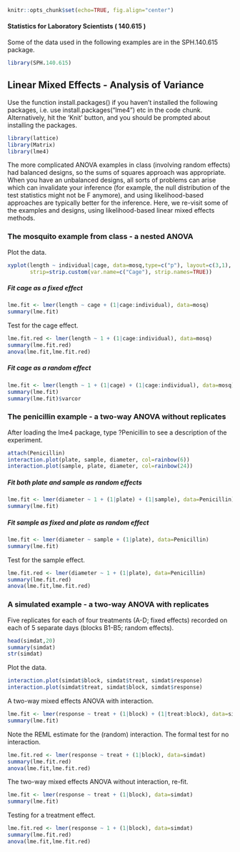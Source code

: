 ```r
knitr::opts_chunk$set(echo=TRUE, fig.align="center")
```

#### Statistics for Laboratory Scientists ( 140.615 )

Some of the data used in the following examples are in the SPH.140.615 package.

```r
library(SPH.140.615)
```

## Linear Mixed Effects - Analysis of Variance 

Use the function install.packages() if you haven't installed the following packages, i.e. use install.packages("lme4") etc in the code chunk. Alternatively, hit the 'Knit' button, and you should be prompted about installing the packages.

```r
library(lattice)
library(Matrix)
library(lme4)
```

The more complicated ANOVA examples in class (involving random effects) had balanced designs, so the sums of squares approach was appropriate. When you have an unbalanced designs, all sorts of problems can arise which can invalidate your inference (for example, the null distribution of the test statistics might not be F anymore), and using likelihood-based approaches are typically better for the inference. Here, we re-visit some of the examples and designs, using likelihood-based linear mixed effects methods. 

### The mosquito example from class - a nested ANOVA

Plot the data.

```r
xyplot(length ~ individual|cage, data=mosq,type=c("p"), layout=c(3,1), xlab="mosquito",
       strip=strip.custom(var.name=c("Cage"), strip.names=TRUE))
```

##### Fit cage as a fixed effect

```r
lme.fit <- lmer(length ~ cage + (1|cage:individual), data=mosq)
summary(lme.fit)
```

Test for the cage effect.

```r
lme.fit.red <- lmer(length ~ 1 + (1|cage:individual), data=mosq)
summary(lme.fit.red)
anova(lme.fit,lme.fit.red)
```

##### Fit cage as a random effect

```r
lme.fit <- lmer(length ~ 1 + (1|cage) + (1|cage:individual), data=mosq)
summary(lme.fit)
summary(lme.fit)$varcor
```

### The penicillin example - a two-way ANOVA without replicates 

After loading the lme4 package, type ?Penicillin to see a description of the experiment.

```r
attach(Penicillin)
interaction.plot(plate, sample, diameter, col=rainbow(6))
interaction.plot(sample, plate, diameter, col=rainbow(24))
```

##### Fit both plate and sample as random effects

```r
lme.fit <- lmer(diameter ~ 1 + (1|plate) + (1|sample), data=Penicillin)
summary(lme.fit)
```

##### Fit sample as fixed and plate as random effect

```r
lme.fit <- lmer(diameter ~ sample + (1|plate), data=Penicillin)
summary(lme.fit)
```

Test for the sample effect.

```r
lme.fit.red <- lmer(diameter ~ 1 + (1|plate), data=Penicillin)
summary(lme.fit.red)
anova(lme.fit,lme.fit.red)
```

### A simulated example - a two-way ANOVA with replicates

Five replicates for each of four treatments (A-D; fixed effects) recorded on each of 5 separate days (blocks B1-B5; random effects).

```r
head(simdat,20)
summary(simdat)
str(simdat)
```

Plot the data.

```r
interaction.plot(simdat$block, simdat$treat, simdat$response)
interaction.plot(simdat$treat, simdat$block, simdat$response)
```

A two-way mixed effects ANOVA with interaction.

```r
lme.fit <- lmer(response ~ treat + (1|block) + (1|treat:block), data=simdat)
summary(lme.fit)
```

Note the REML estimate for the (random) interaction. The formal test for no interaction.

```r
lme.fit.red <- lmer(response ~ treat + (1|block), data=simdat)
summary(lme.fit.red)
anova(lme.fit,lme.fit.red)
```

The two-way mixed effects ANOVA without interaction, re-fit.

```r
lme.fit <- lmer(response ~ treat + (1|block), data=simdat)
summary(lme.fit)
```

Testing for a treatment effect.

```r
lme.fit.red <- lmer(response ~ 1 + (1|block), data=simdat)
summary(lme.fit.red)
anova(lme.fit,lme.fit.red)
```


